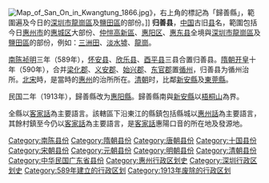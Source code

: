 [[File:Map_of_San_On_in_Kwangtung_1866.jpg|thumb]]》，右上角的標記為「歸善縣」，範圍遍及今日的[[深圳市|深圳市]][[龍崗區|龍崗區]]及[[鹽田區|鹽田區]]的部份。]]
'''归善县'''，[[中国|中国]]古旧[[县|县]]名，範圍包括今日[[惠州市|惠州市]]的[[惠城区|惠城区]]大部份、[[仲愷高新區|仲愷高新區]]、[[惠阳区|惠阳区]]、[[惠东县|惠东县]]全境與[[深圳市|深圳市]][[龍崗區|龍崗區]]及[[鹽田區|鹽田區]]的部份，例如：[[三洲田|三洲田]]、[[淡水街道|淡水墟]]、[[龍崗|龍崗]]。

[[陳_(南朝)|南陈]][[禎明|祯明]]三年（589年），[[怀安县_(东晋)|怀安县]]、[[欣乐县|欣乐县]]、[[酉平县|酉平县]]三县合置归善县。[[隋朝|隋朝]][[开皇|开皇]]十年（590年），合并[[梁化郡_(广东)|梁化郡]]、[[义安郡|义安郡]]、[[始兴郡_(东吴)|始兴郡]]、[[东官郡|东官郡]]置[[循州|循州]]，归善县为循州治所。[[北宋|北宋]]時，是當時的[[惠州_(北宋)|惠州]]的治所所在。[[清朝|清朝]]时，比鄰[[新安縣|新安縣]]及[[東莞縣|東莞縣]]。

民国二年（1913年），歸善縣改为[[惠阳縣|惠阳縣]]。歸善縣南與[[新安縣|新安縣]]以[[梧桐山|梧桐山]]為界。

全縣以[[客家話|客家話]]為主要語言。該轄區下沿東江的縣鎮包括縣城以[[惠州話|惠州話]]為主要語言，其餘村鎮至今仍以[[客家話|客家話]]為主要語言，是[[客家話|客家話]]惠陽口音的所在地及發源地。

{{广东行政区划小作品}}
{{DEFAULTSORT:G}}
[[Category:南陈县份|Category:南陈县份]]
[[Category:隋朝县份|Category:隋朝县份]]
[[Category:唐朝县份|Category:唐朝县份]]
[[Category:十国县份|Category:十国县份]]
[[Category:宋朝县份|Category:宋朝县份]]
[[Category:元朝县份|Category:元朝县份]]
[[Category:明朝县份|Category:明朝县份]]
[[Category:清朝县份|Category:清朝县份]]
[[Category:中华民国广东省县份|Category:中华民国广东省县份]]
[[Category:惠州行政区划史|Category:惠州行政区划史]]
[[Category:深圳行政区划史|Category:深圳行政区划史]]
[[Category:589年建立的行政区划|Category:589年建立的行政区划]]
[[Category:1913年废除的行政区划|Category:1913年废除的行政区划]]